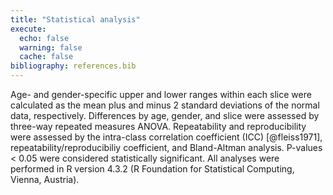 ```yaml
---
title: "Statistical analysis"
execute: 
  echo: false
  warning: false
  cache: false
bibliography: references.bib
---
```


Age- and gender-specific upper and lower ranges within each slice were calculated as the mean plus and minus 2 standard deviations of the normal data, respectively. Differences by age, gender, and slice were assessed by three-way repeated measures ANOVA. Repeatability and reproducibility were assessed by the intra-class correlation coefficient (ICC) [@fleiss1971], repeatability/reproducibiliy coefficient, and Bland-Altman analysis. P-values \< 0.05 were considered statistically significant. All analyses were performed in R version 4.3.2 (R Foundation for Statistical Computing, Vienna, Austria).
